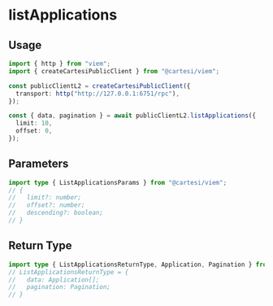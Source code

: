 # listApplications

## Usage

```ts twoslash
import { http } from "viem";
import { createCartesiPublicClient } from "@cartesi/viem";

const publicClientL2 = createCartesiPublicClient({
  transport: http("http://127.0.0.1:6751/rpc"),
});

const { data, pagination } = await publicClientL2.listApplications({
  limit: 10,
  offset: 0,
});
```

## Parameters

```ts twoslash
import type { ListApplicationsParams } from "@cartesi/viem";
// {
//   limit?: number;
//   offset?: number;
//   descending?: boolean;
// }
```

## Return Type

```ts twoslash
import type { ListApplicationsReturnType, Application, Pagination } from "@cartesi/viem";
// ListApplicationsReturnType = {
//   data: Application[];
//   pagination: Pagination;
// }
```
